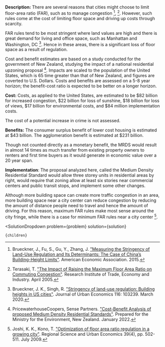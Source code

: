 

<b>Description:</b> There are several reasons that cities might choose to limit floor-area ratio (FAR), such as to manage congestion [^"7"], [^"33"]. However, such rules come at the cost of limiting floor space and driving up costs through scarcity.

FAR rules tend to be most stringent where land values are high and there is great demand for living and office space, such as Manhattan and Washington, DC [^"6"]. Hence in these areas, there is a significant loss of floor space as a result of regulation.

Cost and benefit estimates are based on a study conducted for the government of New Zealand, studying the impact of a national residential upzoning proposal [^"1"]. Impacts are scaled to the population of the United States, which is 65 time greater than that of New Zealand, and figures are coverted to U.S. Dollars. Costs and benefits are assessed on a 5-8 year horizon; the benefit-cost ratio is expected to be better on a longer horizon.

<b>Cost:</b> Costs, as applied to the United States, are estimated to be $82 billion for increased congestion, $22 billion for loss of sunshine, $18 billion for loss of views, $17 billion for environmental costs, and $84 million implementation costs.

The cost of a potential increase in crime is not assessed.

<b>Benefits:</b> The consumer surplus benefit of lower cost housing is estimated at $43 billion. The agglomeration benefit is estimated at $231 billion.

Though not counted directly as a monetary benefit, the MRDS would result in almost 14 times as much transfer from existing property owners to renters and first time buyers as it would generate in economic value over a 20 year span.

<b>Implementation</b>: The proposal analyzed here, called the Medium Density Residential Standard would allow three storey units in residential areas by right, would require that zoning allow at least six stories near commercial centers and public transit stops, and implement some other changes.

Although more building space can create more traffic congestion in an area, more building space near a city center can reduce congestion by reducing the amount of distance people need to travel and hence the amount of driving. For this reason, maximum FAR rules make most sense around the city fringe, while there is a case for minimum FAR rules near a city center [^"24"].

[^"1"]: PricewaterhouseCoopers, Sense Partners. ["Cost-Benefit Analysis of proposed Medium Density Residential Standards"](https://environment.govt.nz/assets/publications/Cost-benefit-analysis-of-proposed-MDRS-Jan-22.pdf). Prepared for the Ministry for the Environment, New Zealand. January 2022.

[^"6"]: Brueckner, J. K., Singh, R. ["Stringency of land-use regulation: Building heights in US cities"](https://www.sciencedirect.com/science/article/abs/pii/S0094119020300103). Journal of Urban Economics 116: 103239. March 2020.

[^"7"]: Brueckner, J., Fu, S., Gu, Y., Zhang, J. ["Measuring the Stringency of Land-Use Regulation and Its Determinants: The Case of China’s Building-Height Limits"](https://www.semanticscholar.org/paper/Measuring-the-Stringency-of-Land-Use-Regulation-and-Brueckner-Fu/c31f9c68b035d1c5b4bf1f935229cdb5b8164973). American Economic Association. 2015.

[^"24"]: Joshi, K. K., Kono, T. ["Optimization of floor area ratio regulation in a growing city"](https://www.sciencedirect.com/science/article/abs/pii/S0166046209000155). Regional Science and Urban Economics 39(4), pp. 502-511. July 2009.

[^"33"]: Terasaki, T. ["The Impact of Raising the Maximum Floor Area Ratio on Commuting Congestion"](https://www.rieti.go.jp/en/publications/summary/05040001.html). Research Institute of Trade, Economy and Industry. April 2005.



  <SolutionDropdown 
    problem={problem} 
    solution={solution}
  >
    {children}
  </SolutionDropdown>